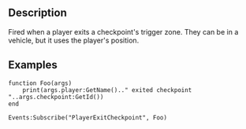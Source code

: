 {{Lua/Event|
  arguments = [[Lua/Server/Player|Player]] player, [[Lua/Server/Checkpoint|Checkpoint]] checkpoint
}}

==Description==

Fired when a player exits a checkpoint's trigger zone. They can be in a vehicle, but it uses the player's position.

==Examples==

<syntaxhighlight>
function Foo(args)
	print(args.player:GetName().." exited checkpoint "..args.checkpoint:GetId())
end

Events:Subscribe("PlayerExitCheckpoint", Foo)
</syntaxhighlight>